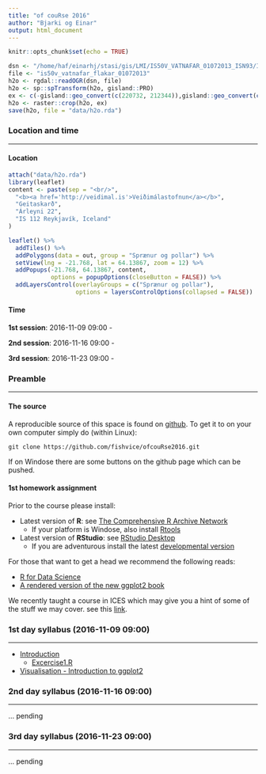 ```yaml
---
title: "of couRse 2016"
author: "Bjarki og Einar"
output: html_document
---
```


```r
knitr::opts_chunk$set(echo = TRUE)
```

```r
dsn <- "/home/haf/einarhj/stasi/gis/LMI/IS50V_VATNAFAR_01072013_ISN93/IS50V_VATNAFAR_SHP"
file <- "is50v_vatnafar_flakar_01072013"
h2o <- rgdal::readOGR(dsn, file)
h2o <- sp::spTransform(h2o, gisland::PRO)
ex <- c(-gisland::geo_convert(c(220732, 212344)),gisland::geo_convert(c(640372, 641346)))
h2o <- raster::crop(h2o, ex)
save(h2o, file = "data/h2o.rda")
```

### Location and time
___

#### Location

```r
attach("data/h2o.rda")
library(leaflet)
content <- paste(sep = "<br/>",
  "<b><a href='http://veidimal.is'>Veiðimálastofnun</a></b>",
  "Geitaskarð",
  "Árleyni 22",
  "IS 112 Reykjavík, Iceland"
)

leaflet() %>% 
  addTiles() %>% 
  addPolygons(data = out, group = "Sprænur og pollar") %>% 
  setView(lng = -21.768, lat = 64.13867, zoom = 12) %>%
  addPopups(-21.768, 64.13867, content,
            options = popupOptions(closeButton = FALSE)) %>% 
  addLayersControl(overlayGroups = c("Sprænur og pollar"),
                   options = layersControlOptions(collapsed = FALSE))
```

#### Time

__1st session__: 2016-11-09 09:00 - 

__2nd session__: 2016-11-16 09:00 - 

__3rd session__: 2016-11-23 09:00 -



### Preamble
___

#### The source

A reproducible source of this space is found on [github](https://github.com/fishvice/ofcouRse2016). To get it to on your own computer simply do (within Linux):

```
git clone https://github.com/fishvice/ofcouRse2016.git
```

If on Windose there are some buttons on the github page which can be pushed.

#### 1st homework assignment

Prior to the course please install:

* Latest version of __R__: see [The Comprehensive R Archive Network](https://cran.r-project.org/)
    * If your platform is Windose, also install [Rtools](https://cran.r-project.org/bin/windows/Rtools)

* Latest version of __RStudio__: see [RStudio Desktop](https://www.rstudio.com/products/rstudio/download/)
    * If you are adventurous install the latest [developmental version](https://www.rstudio.com/products/rstudio/download/preview)

For those that want to get a head we recommend the following reads:

  * [R for Data Science](http://r4ds.had.co.nz)
  * [A rendered version of the new ggplot2 book](http://www.hafro.is/~einarhj/education/ggplot2)
  
We recently taught a course in ICES which may give you a hint of some of the stuff we may cover. see this [link](http://www.hafro.is/~einarhj/education/tcrenv2016).
  
### 1st day syllabus (2016-11-09 09:00)
___

* [Introduction](http://www.hafro.is/~einarhj/education/ofcouRse2016/01_introduction.html#%281%29)
    * [Excercise1.R](http://www.hafro.is/~einarhj/education/ofcouRse2016/R/Exercise1.R)
* [Visualisation - Introduction to ggplot2](http://www.hafro.is/~einarhj/education/ofcouRse2016/ggplot2.html)

### 2nd day syllabus (2016-11-16 09:00)
___

... pending


### 3rd day syllabus (2016-11-23 09:00)
___

... pending

